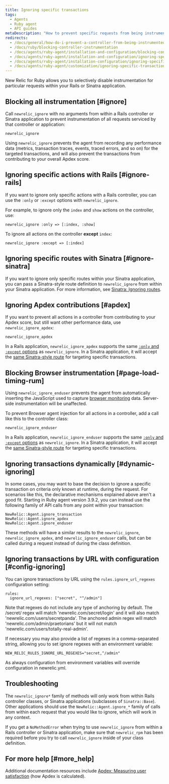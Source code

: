 ```yaml
---
title: Ignoring specific transactions
tags:
  - Agents
  - Ruby agent
  - API guides
metaDescription: "How to prevent specific requests from being instrumented entirely in New Relic, or prevent them from being factored into your Apdex score."
redirects:
  - /docs/general/how-do-i-prevent-a-controller-from-being-instrumented
  - /docs/ruby/blocking-controller-instrumentation
  - /docs/agents/ruby-agent/installation-and-configuration/blocking-controller-instrumentation
  - /docs/agents/ruby-agent/installation-and-configuration/ignoring-specific-transactions
  - /docs/agents/ruby-agent/installation-configuration/ignoring-specific-transactions
  - /docs/agents/ruby-agent/customization/ignoring-specific-transactions
---
```


New Relic for Ruby allows you to selectively disable instrumentation for particular requests within your Rails or Sinatra application.

## Blocking all instrumentation [#ignore]

Call `newrelic_ignore` with no arguments from within a Rails controller or Sinatra application to prevent instrumentation of all requests serviced by that controller or application:

```
newrelic_ignore
```

Using `newrelic_ignore` prevents the agent from recording any performance data (metrics, transaction traces, events, traced errors, and so on) for the targeted transactions, and will also prevent the transactions from contributing to your overall Apdex score.

## Ignoring specific actions with Rails [#ignore-rails]

If you want to ignore only specific actions with a Rails controller, you can use the `:only` or `:except` options with `newrelic_ignore`.

For example, to ignore only the `index` and `show` actions on the controller, use:

```
newrelic_ignore :only => [:index, :show]
```

To ignore all actions on the controller **except** `index`:

```
newrelic_ignore :except => [:index]
```

## Ignoring specific routes with Sinatra [#ignore-sinatra]

If you want to ignore only specific routes within your Sinatra application, you can pass a Sinatra-style route definition to `newrelic_ignore` from within your Sinatra application. For more information, see [Sinatra: Ignoring routes](/docs/agents/ruby-agent/frameworks/sinatra-support#ignoring-routes).

## Ignoring Apdex contributions [#apdex]

If you want to prevent all actions in a controller from contributing to your Apdex score, but still want other performance data, use `newrelic_ignore_apdex`:

```
newrelic_ignore_apdex
```

In a Rails application, `newrelic_ignore_apdex` supports the same [`:only` and `:except` options](#ignore-rails) as `newrelic_ignore`. In a Sinatra application, it will accept the [same Sinatra-style route](#ignore-sinatra) for targeting specific transactions.

## Blocking Browser instrumentation [#page-load-timing-rum]

Using `newrelic_ignore_enduser` prevents the agent from automatically inserting the JavaScript used to capture [browser monitoring](/docs/agents/ruby-agent/features/page-load-timing-ruby) data. Server-side instrumentation will be unaffected.

To prevent Browser agent injection for all actions in a controller, add a call like this to the controller class:

```
newrelic_ignore_enduser
```

In a Rails application, `newrelic_ignore_enduser` supports the same [`:only` and `:except` options](#ignore-rails) as `newrelic_ignore`. In a Sinatra application, it will accept the [same Sinatra-style route](#ignore-sinatra) for targeting specific transactions.

## Ignoring transactions dynamically [#dynamic-ignoring]

In some cases, you may want to base the decision to ignore a specific transaction on criteria only known at runtime, during the request. For scenarios like this, the declarative mechanisms explained above aren't a good fit. Starting in Ruby agent version 3.9.2, you can instead use the following family of API calls from any point within your transaction:

```
NewRelic::Agent.ignore_transaction
NewRelic::Agent.ignore_apdex
NewRelic::Agent.ignore_enduser
```

These methods will have a similar results to the `newrelic_ignore`, `newrelic_ignore_apdex`, and `newrelic_ignore_enduser` calls, but can be called during a request instead of during the class definition.

## Ignoring transactions by URL with configuration [#config-ignoring]

You can ignore transactions by URL using the `rules.ignore_url_regexes` configuration setting:

```
rules:
  ignore_url_regexes: ["secret", "^/admin"]
```

Note that regexes do not include any type of anchoring by default. The /secret/ regex will match 'newrelic.com/secret/login' and it will also match 'newrelic.com/users/secretpanda'. The anchored admin regex will match 'newrelic.com/admin/praetorians' but it will not match 'newrelic.com/users/totally-real-admin'.

If necessary you may also provide a list of regexes in a comma-separated string, allowing you to set ignore regexes with an environment variable:

```
NEW_RELIC_RULES_IGNORE_URL_REGEXES="secret,^/admin"
```

As always configuration from environment variables will override configuration in newrelic.yml.

## Troubleshooting

The `newrelic_ignore*` family of methods will only work from within Rails controller classes, or Sinatra applications (subclasses of `Sinatra::Base`). Other applications should use the `NewRelic::Agent.ignore_*` family of calls from within each request that you would like to ignore, which will work in any context.

If you get a `NoMethodError` when trying to use `newrelic_ignore` from within a Rails controller or Sinatra application, make sure that `newrelic_rpm` has been required before you try to call `newrelic_ignore` inside of your class definition.

## For more help [#more_help]

Additional documentation resources include [Apdex: Measuring user satisfaction](/docs/apm/new-relic-apm/apdex/apdex-measuring-user-satisfaction) (how Apdex is calculated).
